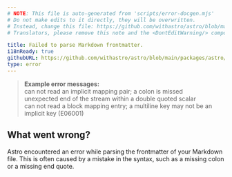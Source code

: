 ```yaml
---
# NOTE: This file is auto-generated from 'scripts/error-docgen.mjs'
# Do not make edits to it directly, they will be overwritten.
# Instead, change this file: https://github.com/withastro/astro/blob/main/packages/astro/src/core/errors/errors-data.ts
# Translators, please remove this note and the <DontEditWarning/> component.

title: Failed to parse Markdown frontmatter.
i18nReady: true
githubURL: https://github.com/withastro/astro/blob/main/packages/astro/src/core/errors/errors-data.ts
type: error
---
```


<DontEditWarning />


> **Example error messages:**<br/>
can not read an implicit mapping pair; a colon is missed<br/>
unexpected end of the stream within a double quoted scalar<br/>
can not read a block mapping entry; a multiline key may not be an implicit key (E06001)

## What went wrong?
Astro encountered an error while parsing the frontmatter of your Markdown file.
This is often caused by a mistake in the syntax, such as a missing colon or a missing end quote.



